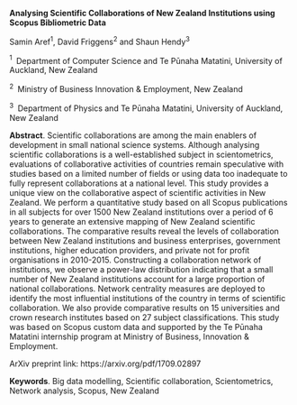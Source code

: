 <span>**Analysing Scientific Collaborations of New Zealand Institutions
using Scopus Bibliometric Data**</span>

Samin Aref$^1$, David Friggens$^2$ and Shaun Hendy$^3$

$^1 \;$ Department of Computer Science and Te Pūnaha Matatini,
University of Auckland, New Zealand

$^2 \;$ Ministry of Business Innovation & Employment, New Zealand

$^3 \;$ Department of Physics and Te Pūnaha Matatini, University of
Auckland, New Zealand

<span>**Abstract**</span>. Scientific collaborations are among the main
enablers of development in small national science systems. Although
analysing scientific collaborations is a well-established subject in
scientometrics, evaluations of collaborative activities of countries
remain speculative with studies based on a limited number of fields or
using data too inadequate to fully represent collaborations at a
national level. This study provides a unique view on the collaborative
aspect of scientific activities in New Zealand. We perform a
quantitative study based on all Scopus publications in all subjects for
over 1500 New Zealand institutions over a period of 6 years to generate
an extensive mapping of New Zealand scientific collaborations. The
comparative results reveal the levels of collaboration between New
Zealand institutions and business enterprises, government institutions,
higher education providers, and private not for profit organisations in
2010-2015. Constructing a collaboration network of institutions, we
observe a power-law distribution indicating that a small number of New
Zealand institutions account for a large proportion of national
collaborations. Network centrality measures are deployed to identify the
most influential institutions of the country in terms of scientific
collaboration. We also provide comparative results on 15 universities
and crown research institutes based on 27 subject classifications. This
study was based on Scopus custom data and supported by the Te Pūnaha
Matatini internship program at Ministry of Business, Innovation &
Employment.

ArXiv preprint link: https://arxiv.org/pdf/1709.02897

<span>**Keywords**</span>. Big data modelling, Scientific collaboration,
Scientometrics, Network analysis, Scopus, New Zealand
